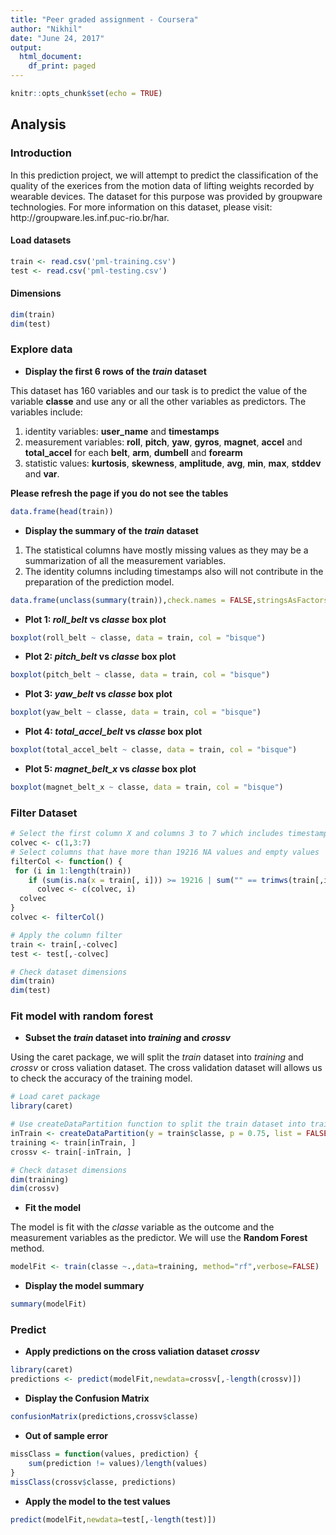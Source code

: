 ```yaml
---
title: "Peer graded assignment - Coursera"
author: "Nikhil"
date: "June 24, 2017"
output: 
  html_document:
    df_print: paged
---
```


```r
knitr::opts_chunk$set(echo = TRUE)
```

## Analysis {.tabset}


### Introduction
In this prediction project, we will attempt to predict the  classification of the quality of the exerices from the motion data of lifting weights recorded by wearable devices. The dataset for this purpose was provided by groupware technologies. For more information on this dataset, please visit: http://groupware.les.inf.puc-rio.br/har. 

#### Load datasets 
```r
train <- read.csv('pml-training.csv')
test <- read.csv('pml-testing.csv')
```

#### Dimensions
```r
dim(train)
dim(test)
```

### Explore data 



 - **Display the first 6 rows of the *train* dataset** 

This dataset has 160 variables and our task is to predict the value of the variable **classe** and use any or all the other variables as predictors. The variables include:
 
1. identity variables: **user_name** and **timestamps**
2. measurement variables: **roll**, **pitch**, **yaw**, **gyros**, **magnet**, **accel** and **total_accel** for each **belt**, **arm**, **dumbell** and **forearm**  
3. statistic values: **kurtosis**, **skewness**, **amplitude**, **avg**, **min**, **max**, **stddev** and **var**.

**Please refresh the page if you do not see the tables**
```r
data.frame(head(train))
```
 - **Display the summary of the *train* dataset**
1. The statistical columns have mostly missing values as they may be a summarization of all the measurement variables. 
2. The identity columns including timestamps also will not contribute in the preparation of the prediction model.
```r
data.frame(unclass(summary(train)),check.names = FALSE,stringsAsFactors = FALSE)
```

 - **Plot 1: *roll_belt* vs *classe* box plot **
 
```r
boxplot(roll_belt ~ classe, data = train, col = "bisque")
```

 - **Plot 2:  *pitch_belt* vs *classe* box plot **
 
```r
boxplot(pitch_belt ~ classe, data = train, col = "bisque")
```

 - **Plot 3:  *yaw_belt* vs *classe* box plot**
 
```r
boxplot(yaw_belt ~ classe, data = train, col = "bisque")
```

 - **Plot 4:  *total_accel_belt* vs *classe* box plot**
```r
boxplot(total_accel_belt ~ classe, data = train, col = "bisque")
```

 - **Plot 5:  *magnet_belt_x* vs *classe* box plot**
 
```r
boxplot(magnet_belt_x ~ classe, data = train, col = "bisque")
```


### Filter Dataset

```r
# Select the first column X and columns 3 to 7 which includes timestamps and other unnecessary information
colvec <- c(1,3:7) 
# Select columns that have more than 19216 NA values and empty values
filterCol <- function() {
 for (i in 1:length(train))
    if (sum(is.na(x = train[, i])) >= 19216 | sum("" == trimws(train[,i])) >= 19216)
      colvec <- c(colvec, i)
  colvec
}
colvec <- filterCol() 

# Apply the column filter
train <- train[,-colvec]
test <- test[,-colvec]

# Check dataset dimensions
dim(train)
dim(test)
```


### Fit model with random forest
 - **Subset the *train* dataset into *training* and *crossv* **

Using the caret package, we will split the *train* dataset into *training* and *crossv* or cross valiation dataset. The cross validation dataset will allows us to check the accuracy of the training model.

```r
# Load caret package
library(caret)

# Use createDataPartition function to split the train dataset into training and crossv
inTrain <- createDataPartition(y = train$classe, p = 0.75, list = FALSE)
training <- train[inTrain, ]
crossv <- train[-inTrain, ]

# Check dataset dimensions
dim(training)
dim(crossv)
```
 - **Fit the model**

The model is fit with the *classe* variable as the outcome and the measurement variables as the predictor. We will use the **Random Forest** method.

```r

modelFit <- train(classe ~.,data=training, method="rf",verbose=FALSE)

```
 - **Display the model summary**
```r
summary(modelFit)
```

### Predict
 -  **Apply predictions on the cross valiation dataset *crossv* **
```r
library(caret)
predictions <- predict(modelFit,newdata=crossv[,-length(crossv)])
```
 - **Display the Confusion Matrix**
```r
confusionMatrix(predictions,crossv$classe)
```
 - **Out of sample error**
```r
missClass = function(values, prediction) {
    sum(prediction != values)/length(values)
}
missClass(crossv$classe, predictions)
```

 - **Apply the model to the test values**
```r
predict(modelFit,newdata=test[,-length(test)])
```
